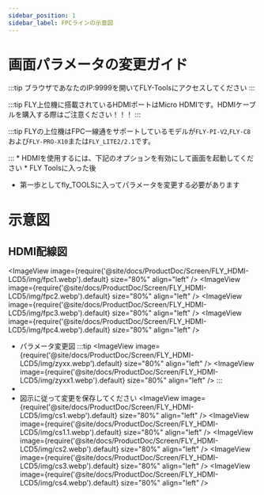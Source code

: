 ```yaml
---
sidebar_position: 1
sidebar_label: FPCラインの示意図
---
```


# 画面パラメータの変更ガイド
:::tip
ブラウザであなたのIP:9999を開いてFLY-Toolsにアクセスしてください
:::

:::tip
FLY上位機に搭載されているHDMIポートはMicro HDMIです。HDMIケーブルを購入する際はご注意ください！！！
:::

:::tip
FLYの上位機はFPC一線通をサポートしているモデルが`FLY-PI-V2`,`FLY-C8`および`FLY-PRO-X10`または`FLY_LITE2/2.1`です。

:::
    * HDMIを使用するには、下記のオプションを有効にして画面を起動してください
    * FLY Toolsに入った後
* 第一歩としてfly_TOOLSに入ってパラメータを変更する必要があります

# 示意図
## HDMI配線図
<ImageView image={require('@site/docs/ProductDoc/Screen/FLY_HDMI-LCD5/img/fpc1.webp').default} size="80%" align="left" />
<ImageView image={require('@site/docs/ProductDoc/Screen/FLY_HDMI-LCD5/img/fpc2.webp').default} size="80%" align="left" />
<ImageView image={require('@site/docs/ProductDoc/Screen/FLY_HDMI-LCD5/img/fpc3.webp').default} size="80%" align="left" />
<ImageView image={require('@site/docs/ProductDoc/Screen/FLY_HDMI-LCD5/img/fpc4.webp').default} size="80%" align="left" />
* パラメータ変更図
:::tip
<ImageView image={require('@site/docs/ProductDoc/Screen/FLY_HDMI-LCD5/img/zyxx.webp').default} size="80%" align="left" />
<ImageView image={require('@site/docs/ProductDoc/Screen/FLY_HDMI-LCD5/img/zyxx1.webp').default} size="80%" align="left" />
:::
*
* 図示に従って変更を保存してください
<ImageView image={require('@site/docs/ProductDoc/Screen/FLY_HDMI-LCD5/img/cs1.webp').default} size="80%" align="left" />
<ImageView image={require('@site/docs/ProductDoc/Screen/FLY_HDMI-LCD5/img/cs1.1.webp').default} size="80%" align="left" />
<ImageView image={require('@site/docs/ProductDoc/Screen/FLY_HDMI-LCD5/img/cs2.webp').default} size="80%" align="left" />
<ImageView image={require('@site/docs/ProductDoc/Screen/FLY_HDMI-LCD5/img/cs3.webp').default} size="80%" align="left" />
<ImageView image={require('@site/docs/ProductDoc/Screen/FLY_HDMI-LCD5/img/cs4.webp').default} size="80%" align="left" />